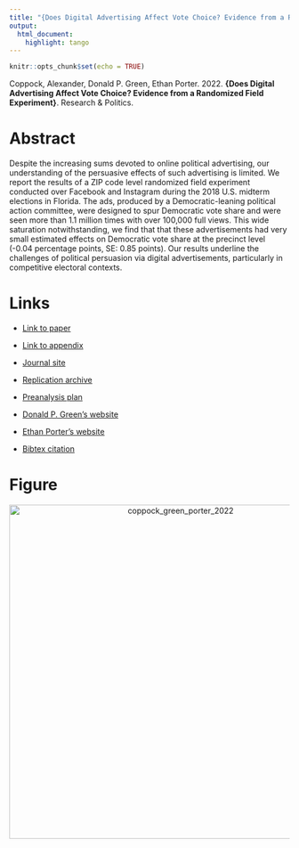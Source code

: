 ```yaml
---
title: "{Does Digital Advertising Affect Vote Choice? Evidence from a Randomized Field Experiment}"
output:
  html_document:
    highlight: tango
---
```


```r
knitr::opts_chunk$set(echo = TRUE)
```

Coppock, Alexander, Donald P. Green, Ethan Porter. 2022. <b>{Does Digital Advertising Affect Vote Choice? Evidence from a Randomized Field Experiment}</b>. Research \& Politics.

# Abstract
Despite the increasing sums devoted to online political advertising, our understanding of the persuasive effects of such advertising is limited. We report the results of a ZIP code level randomized field experiment conducted over Facebook and Instagram during the 2018 U.S. midterm elections in Florida. The ads, produced by a Democratic-leaning political action committee, were designed to spur Democratic vote share and were seen more than 1.1 million times with over 100,000 full views. This wide saturation notwithstanding, we find that that these advertisements had very small estimated effects on Democratic vote share at the precinct level (-0.04 percentage points, SE: 0.85 points). Our results underline the challenges of political persuasion via digital advertisements, particularly in competitive electoral contexts.

# Links
 - <a href='coppock_green_porter_2022.pdf' target='_blank'>Link to paper</a>
 - <a href='coppock_green_porter_2022_appendix.pdf'target='_blank'>Link to appendix</a>
 - <a href='https://doi.org/10.1177/20531680221076901'target='_blank'>Journal site</a>
 - <a href='https://doi.org/10.7910/DVN/UH2NQW'target='_blank'>Replication archive</a>
 - <a href='https://osf.io/ch4ms'target='_blank'>Preanalysis plan</a>

 - <a href= 'http://www.donaldgreen.com/' target='_blank'>Donald P. Green's website</a>
 - <a href= 'http://www.ethanporter.com' target='_blank'>Ethan Porter's website</a>
 - <a href='coppock_green_porter_2022.txt'target='_blank'>Bibtex citation</a>

# Figure
<center><img src="display_figures/coppock_green_porter_2022_display.png" alt="coppock_green_porter_2022" width="600"></center>